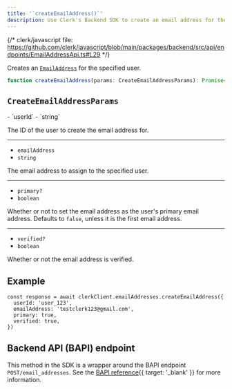 ```yaml
---
title: '`createEmailAddress()`'
description: Use Clerk's Backend SDK to create an email address for the specified user.
---
```


{/* clerk/javascript file: https://github.com/clerk/javascript/blob/main/packages/backend/src/api/endpoints/EmailAddressApi.ts#L29 */}

Creates an [`EmailAddress`](/docs/references/javascript/types/email-address) for the specified user.

```ts
function createEmailAddress(params: CreateEmailAddressParams): Promise<EmailAddress>
```

## `CreateEmailAddressParams`

<Properties>
  - `userId`
  - `string`

  The ID of the user to create the email address for.

  ---

  - `emailAddress`
  - `string`

  The email address to assign to the specified user.

  ---

  - `primary?`
  - `boolean`

  Whether or not to set the email address as the user's primary email address. Defaults to `false`, unless it is the first email address.

  ---

  - `verified?`
  - `boolean`

  Whether or not the email address is verified.
</Properties>

## Example

<Include src="_partials/backend/usage" />

```tsx
const response = await clerkClient.emailAddresses.createEmailAddress({
  userId: 'user_123',
  emailAddress: 'testclerk123@gmail.com',
  primary: true,
  verified: true,
})
```

## Backend API (BAPI) endpoint

This method in the SDK is a wrapper around the BAPI endpoint `POST/email_addresses`. See the [BAPI reference](/docs/reference/backend-api/tag/Email-Addresses#operation/CreateEmailAddress){{ target: '_blank' }} for more information.
